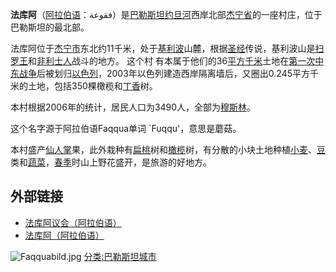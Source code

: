 {{unreferenced|time=2019-02-09T09:06:01+00:00}}
{{Infobox settlement
|official_name          = 法库阿
|native_name            =  {{rtl-lang|ar|فقوعة}}
|nickname               = 
|motto                  = 
|image_skyline          = faqqua.jpg
|imagesize              = 300px
|image_caption          = 法库阿村
|image_flag             = 
|image_seal             = 
|image_shield           = 
|image_map              = 
|mapsize                = 
|map_caption            =法库阿位置图
|pushpin_map            = Palestine
|pushpin_mapsize        =300
|subdivision_type       = 國家
|subdivision_name       = {{PLE}}
|subdivision_type1      = 省份
|subdivision_name1      = [[杰宁省|杰宁省]]
|subdivision_type2      = 村
|subdivision_name2      =法库阿村
|government_type        = 
|leader_title           = 
|leader_name            = 
|leader_title1          =  <!-- for places with, say, both a mayor and a city manager -->
|leader_name1           = 
|leader_title2          =
|leader_name2           =
|leader_title3          =
|leader_name3           = 
|established_title      =  <!-- Settled -->
|established_date       = 
|established_title2     =  <!-- Incorporated (town) -->
|established_date2      = 
|established_title3     =  <!-- Incorporated (city) -->
|established_date3      = 
|area_magnitude         = 
|area_total_km2             = 7.723
|area_total_sq_mi        = 
|area_land_km2              = 
|area_land_sq_mi         = 
|area_water_km2             = 
|area_water_sq_mi        = 
|area_water_percent     = 
|area_urban_km2             = 
|area_urban_sq_mi        = 
|area_metro_km2             = 
|area_metro_sq_mi        = 
|population_as_of       = 2006年
|population_note        = 
|population_total       = 3490
|population_density_km2     = 
|population_density_sq_mi = 
|population_metro       =
|population_density_metro_km2 =
|population_density_metro_sq_mi =
|population_urban       = 
|population_density_urban_km2 =
|population_density_urban_mi2 =
|timezone               = 
|utc_offset             = +2
|timezone_DST           = 
|utc_offset_DST         = 
|latd=32 |latm=29 |lats=26.13 |latNS=N
|longd=35 |longm=24 |longs=03.33 |longEW=E
|elevation_m              = 450
|elevation_ft           = 
|postal_code_type       =  <!-- enter ZIP code, Postcode, Post code, Postal code... -->
|postal_code            =
|area_code              =
|website                = 
|footnotes              = 
}}
'''法库阿'''（[[阿拉伯语|阿拉伯语]]：فقوعة）是[[巴勒斯坦|巴勒斯坦]][[约旦河|约旦河]]西岸北部[[杰宁省|杰宁省]]的一座村庄，位于巴勒斯坦的最北部。

法库阿位于[[杰宁市|杰宁市]]东北约11千米，处于[[基利波|基利波]]山麓，根据[[圣经|圣经]]传说，基利波山是[[扫罗王|扫罗王]]和[[非利士人|非利士人]]战斗的地方。 这个村 有本属于他们的36[[平方千米|平方千米]]土地在[[第一次中东战争|第一次中东战争]]后被划归[[以色列|以色列]]，2003年以色列建造西岸隔离墙后，又圈出0.245平方千米的土地，包括350棵橄榄和[[丁香|丁香]]树。

本村根据2006年的统计，居民人口为3490人，全部为[[穆斯林|穆斯林]]。

这个名字源于阿拉伯语Faqqua单词 `Fuqqu'，意思是蘑菇。

本村盛产[[仙人掌|仙人掌]]果，此外栽种有[[扁桃|扁桃]]树和[[橄榄|橄榄]]树，有分散的小块土地种植[[小麦|小麦]]、[[豆|豆]]类和[[蔬菜|蔬菜]]，[[春季|春季]]时山上野花盛开，是旅游的好地方。


==外部链接==
*[https://web.archive.org/web/20080928215932/http://www.faqoa.ps/ 法库阿议会（阿拉伯语）]
*[http://faqoa.yoo7.com/ 法库阿（阿拉伯语）] {{Wayback|url=http://faqoa.yoo7.com/ |date=20200804144120 }}

[[File:Faqquabild.jpg|thumb]]
[[分类:巴勒斯坦城市|分类:巴勒斯坦城市]]